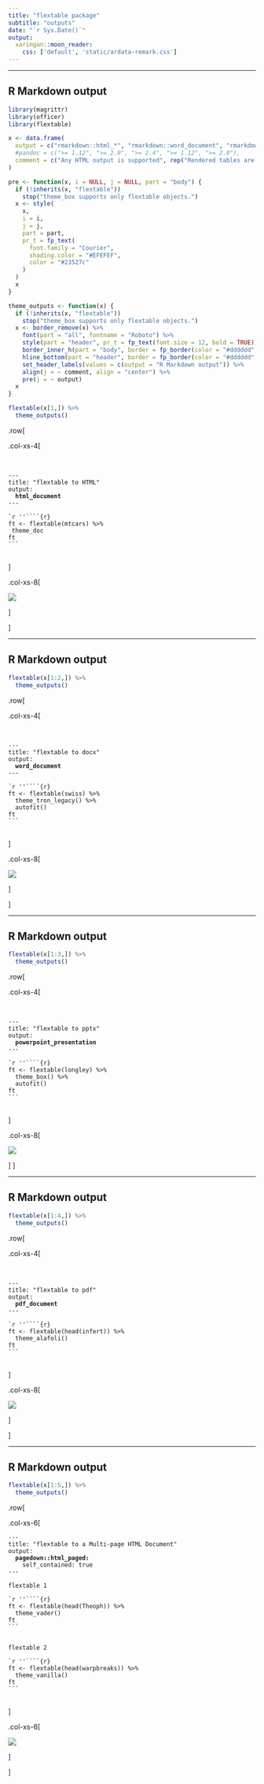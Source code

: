 ```yaml
---
title: "flextable package"
subtitle: "outputs"
date: "`r Sys.Date()`"
output:
  xaringan::moon_reader:
    css: ['default', 'static/ardata-remark.css']
---
```


---

## R Markdown output


````r
library(magrittr)
library(officer)
library(flextable)

x <- data.frame(
  output = c("rmarkdown::html_*", "rmarkdown::word_document", "rmarkdown::powerpoint_presentation", "rmarkdown::pdf_document", "pagedown::html_paged"),
  #pandoc = c(">= 1.12", ">= 2.0", ">= 2.4", ">= 1.12", ">= 2.0"),
  comment = c("Any HTML output is supported", rep("Rendered tables are editable", 2), "Rendered as an image", "Our prefered solution to produce PDF")
)

pre <- function(x, i = NULL, j = NULL, part = "body") {
  if (!inherits(x, "flextable")) 
    stop("theme_box supports only flextable objects.")
  x <- style(
    x, 
    i = i, 
    j = j, 
    part = part, 
    pr_t = fp_text(
      font.family = "Courier", 
      shading.color = "#EFEFEF",
      color = "#23527c"
    )
  )
  x
}

theme_outputs <- function(x) {
  if (!inherits(x, "flextable")) 
    stop("theme_box supports only flextable objects.")
  x <- border_remove(x) %>%
    font(part = "all", fontname = "Roboto") %>%
    style(part = "header", pr_t = fp_text(font.size = 12, bold = TRUE)) %>%
    border_inner_h(part = "body", border = fp_border(color = "#dddddd", width = 1)) %>%
    hline_bottom(part = "header", border = fp_border(color = "#dddddd", width = 2)) %>%
    set_header_labels(values = c(output = "R Markdown output")) %>%
    align(j = ~ comment, align = "center") %>%
    pre(j = ~ output)
  x
}

flextable(x[1,]) %>%
  theme_outputs()
````

.row[

.col-xs-4[

</br>

<pre>
<code class="r hljs remark-code">---
title: "flextable to HTML"
output:
  <strong>html_document</strong>
---
 
`r ''````{r}
ft <- flextable(mtcars) %>%
 theme_doc
ft
```
</code>
</pre>

]

.col-xs-8[

![](./static/img/output_html.gif)

]

]


---

## R Markdown output

````r
flextable(x[1:2,]) %>%
  theme_outputs()
````

.row[

.col-xs-4[

</br>

<pre>
<code class="r hljs remark-code">---
title: "flextable to docx"
output:
  <strong>word_document</strong>
---
 
`r ''````{r}
ft <- flextable(swiss) %>% 
  theme_tron_legacy() %>%
  autofit()
ft
```
</code>
</pre>

]

.col-xs-8[

![](./static/img/output_docx.gif)

]

]


---

## R Markdown output

````r
flextable(x[1:3,]) %>%
  theme_outputs()
````

.row[

.col-xs-4[

</br>

<pre>
<code class="r hljs remark-code">---
title: "flextable to pptx"
output:
  <strong>powerpoint_presentation</strong>
---
 
`r ''````{r}
ft <- flextable(longley) %>%
  theme_box() %>%
  autofit()
ft 
```
</code>
</pre>

]

.col-xs-8[

![](./static/img/output_pptx.gif)


]
]


---

## R Markdown output

````r
flextable(x[1:4,]) %>%
  theme_outputs()
````

.row[

.col-xs-4[

</br>

<pre>
<code class="r hljs remark-code">---
title: "flextable to pdf"
output:
  <strong>pdf_document</strong>
---
 
`r ''````{r}
ft <- flextable(head(infert)) %>%
  theme_alafoli()
ft 
```
</code>
</pre>

]

.col-xs-8[

![](./static/img/output_pdf.png)

]

]


---

## R Markdown output

````r
flextable(x[1:5,]) %>%
  theme_outputs()
````

.row[

.col-xs-6[


<pre>
<code class="r hljs remark-code">---
title: "flextable to a Multi-page HTML Document"
output:
  <strong>pagedown::html_paged:</strong>
    self_contained: true
---
 
flextable 1

`r ''````{r}
ft <- flextable(head(Theoph)) %>%
  theme_vader()
ft 
```


flextable 2

`r ''````{r}
ft <- flextable(head(warpbreaks)) %>%
  theme_vanilla()
ft 
```
</code>
</pre>

]

.col-xs-6[

![](./static/img/output_pagedown.gif)

]

]